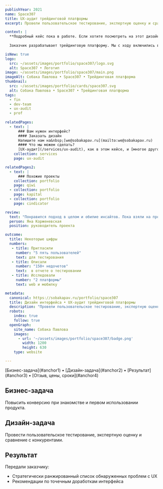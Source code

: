 ```yaml
---
publishYear: 2021
name: Space307
title: UX-аудит трейдинговой платформы
excerpt: Провели пользовательское тестирование, экспертную оценку и сравнение с конкурентами.

context: |
  **Подробный кейс пока в работе. Если хотите посмотреть на этот дизайн в деталях, пишите нам на [we@sobakapav.ru](mailto:we@sobakapav.ru)**
  
  Заказчик разрабатывает трейдинговую платформу. Мы с ходу включились в работу, представив результаты аудита. Их быстро превратили в тикеты Jira, чтобы справиться с критическими проблемами UX. 

isNew: true
logo:
  src: ~/assets/images/portfolio/space307/logo.svg
  alt: Space307 • Логотип
image: ~/assets/images/portfolio/space307/main.png
imageAlt: Собака Павлова • Space307 • Трейдинговая платформа
thumbnail:
  src: ~/assets/images/portfolio/cards/space307.svg
  alt: Собака Павлова • Space307 • Трейдинговая платформа
tags:
  - fin
  - dev-team
  - ux-audit
  - prof
  
relatedPages:
  - text: |
      ### Вам нужен интерфейс?
      #### Заказать дизайн
      Напишите нам на&nbsp;[we@sobakapav.ru](mailto:we@sobakapav.ru) 
      #### Что мы можем сделать?
      [UX-аудит](/services/ux-audit), как в этом кейсе, и [многое другое](/services). 
    collection: services
    page: ux-audit

relatedPages2:
  - text: |
      ### Похожие проекты
    collection: portfolio
    page: qiwi
  - collection: portfolio
    page: kapital
  - collection: portfolio
    page: cindicator

review: 
  text: "Понравился подход в целом и обилие инсайтов. Пока взяли на проработку то, что совпадало с нашими представлениями. Новые инсайты верифицируем. Могу рекомендовать вас тем, кому нужны юзабилити-исследования на аутсорсе."
  person: Яна Корженевская
  position: руководитель проекта

outcome:
  title: Некоторые цифры
  numbers:
   - title: Пригласили
     number: "5 пять пользователей"
     text: для тестирования
   - title: Описали
     number: "150+ недочетов"
     text:  в отчете о тестировании
   - title: Исследовали
     number: "2 платформы"
     text: web и мобилку

metadata:
  canonical: https://sobakapav.ru/portfolio/space307
  title: Дизайн интерфейса • UX-аудит трейдинговой платформы
  description: "Провели пользовательское тестирование, экспертную оценку и сравнение с конкурентами."
  robots:
    index: true
    follow: true
  openGraph:
    site_name: Собака Павлова
    images:
      - url: '~/assets/images/portfolio/space307/badge.png'
        width: 1200
        height: 630
    type: website

---
```


<TOC>
[Бизнес-задача](#anchor1) • [Дизайн-задача](#anchor2) • [Результат](#anchor3) • [Отзыв, цены, сроки](#anchor4)
</TOC>

## <a name="anchor1" />Бизнес-задача

Повысить конверсию при знакомстве и первом использовании продукта.

## <a name="anchor2" />Дизайн-задача

Провести пользовательское тестирование, экспертную оценку и сравнение с конкурентами.

## <a name="anchor3" />Результат

Передали заказчику:
- Стратегически ранжированный список обнаруженных проблем с UX
- Рекомендации по точечным доработкам интерфейса

## <a name="anchor4" />
